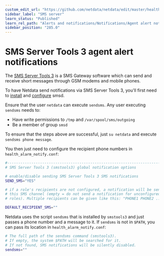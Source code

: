 ```yaml
---
custom_edit_url: "https://github.com/netdata/netdata/edit/master/health/notifications/smstools3/README.md"
sidebar_label: "SMS server"
learn_status: "Published"
learn_rel_path: "Alerts and notifications/Notifications/Agent alert notifications"
sidebar_position: "285.0"
---
```



# SMS Server Tools 3 agent alert notifications

The [SMS Server Tools 3](http://smstools3.kekekasvi.com/) is a SMS Gateway software which can send and receive short messages through GSM modems and mobile phones.

To have Netdata send notifications via SMS Server Tools 3, you'll first need to [install](http://smstools3.kekekasvi.com/index.php?p=compiling) and [configure](http://smstools3.kekekasvi.com/index.php?p=configure) smsd.

Ensure that the user `netdata` can execute `sendsms`. Any user executing `sendsms` needs to:

-   Have write permissions to `/tmp` and `/var/spool/sms/outgoing`
-   Be a member of group `smsd`

To ensure that the steps above are successful, just `su netdata` and execute `sendsms phone message`.

You then just need to configure the recipient phone numbers in `health_alarm_notify.conf`:

```sh
#------------------------------------------------------------------------------
# SMS Server Tools 3 (smstools3) global notification options

# enable/disable sending SMS Server Tools 3 SMS notifications
SEND_SMS="YES"

# if a role's recipients are not configured, a notification will be sent to
# this SMS channel (empty = do not send a notification for unconfigured
# roles). Multiple recipients can be given like this: "PHONE1 PHONE2 ..."

DEFAULT_RECIPIENT_SMS=""
```

Netdata uses the script `sendsms` that is installed by `smstools3` and just passes a phone number and a message to it. If `sendsms` is not in `$PATH`, you can pass its location in `health_alarm_notify.conf`:

```sh
# The full path of the sendsms command (smstools3).
# If empty, the system $PATH will be searched for it.
# If not found, SMS notifications will be silently disabled.
sendsms=""
```


